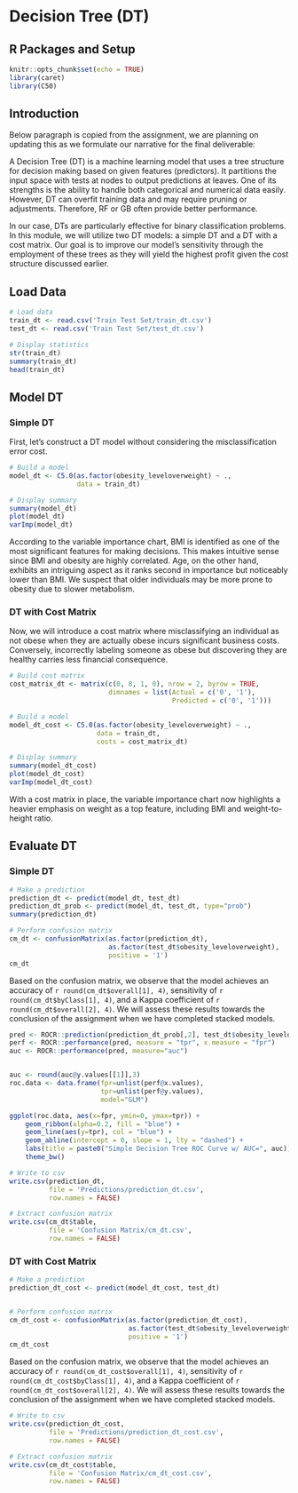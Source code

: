 # Decision Tree (DT)

## R Packages and Setup {-}

```r
knitr::opts_chunk$set(echo = TRUE)
library(caret)
library(C50)
```


## Introduction

Below paragraph is copied from the assignment, we are planning on updating this as we formulate our narrative for the final deliverable:

A Decision Tree (DT) is a machine learning model that uses a tree structure for decision making based on given features (predictors). It partitions the input space with tests at nodes to output predictions at leaves. One of its strengths is the ability to handle both categorical and numerical data easily. However, DT can overfit training data and may require pruning or adjustments. Therefore, RF or GB often provide better performance.

In our case, DTs are particularly effective for binary classification problems. In this module, we will utilize two DT models: a simple DT and a DT with a cost matrix. Our goal is to improve our model’s sensitivity through the employment of these trees as they will yield the highest profit given the cost structure discussed earlier.


## Load Data

```r
# Load data
train_dt <- read.csv('Train Test Set/train_dt.csv')
test_dt <- read.csv('Train Test Set/test_dt.csv')

# Display statistics
str(train_dt)
summary(train_dt)
head(train_dt)
```


## Model DT

### Simple DT

First, let's construct a DT model without considering the misclassification error cost.

```r
# Build a model
model_dt <- C5.0(as.factor(obesity_leveloverweight) ~ .,
                 data = train_dt)
```

```r
# Display summary
summary(model_dt)
plot(model_dt)
varImp(model_dt)
```

According to the variable importance chart, BMI is identified as one of the most significant features for making decisions. This makes intuitive sense since BMI and obesity are highly correlated. Age, on the other hand, exhibits an intriguing aspect as it ranks second in importance but noticeably lower than BMI. We suspect that older individuals may be more prone to obesity due to slower metabolism.

### DT with Cost Matrix

Now, we will introduce a cost matrix where misclassifying an individual as not obese when they are actually obese incurs significant business costs. Conversely, incorrectly labeling someone as obese but discovering they are healthy carries less financial consequence.

```r
# Build cost matrix
cost_matrix_dt <- matrix(c(0, 8, 1, 0), nrow = 2, byrow = TRUE,
                         dimnames = list(Actual = c('0', '1'),
                                         Predicted = c('0', '1')))

# Build a model
model_dt_cost <- C5.0(as.factor(obesity_leveloverweight) ~ .,
                      data = train_dt,
                      costs = cost_matrix_dt)
```

```r
# Display summary
summary(model_dt_cost)
plot(model_dt_cost)
varImp(model_dt_cost)
```

With a cost matrix in place, the variable importance chart now highlights a heavier emphasis on weight as a top feature, including BMI and weight-to-height ratio.

## Evaluate DT

### Simple DT

```r
# Make a prediction
prediction_dt <- predict(model_dt, test_dt)
prediction_dt_prob <- predict(model_dt, test_dt, type="prob")
summary(prediction_dt)

# Perform confusion matrix
cm_dt <- confusionMatrix(as.factor(prediction_dt),
                         as.factor(test_dt$obesity_leveloverweight),
                         positive = '1')
cm_dt
```

Based on the confusion matrix, we observe that the model achieves an accuracy of ``r round(cm_dt$overall[1], 4)``, sensitivity of ``r round(cm_dt$byClass[1], 4)``, and a Kappa coefficient of ``r round(cm_dt$overall[2], 4)``. We will assess these results towards the conclusion of the assignment when we have completed stacked models.

```r
pred <- ROCR::prediction(prediction_dt_prob[,2], test_dt$obesity_leveloverweight)
perf <- ROCR::performance(pred, measure = "tpr", x.measure = "fpr")
auc <- ROCR::performance(pred, measure="auc")


auc <- round(auc@y.values[[1]],3)
roc.data <- data.frame(fpr=unlist(perf@x.values),
                       tpr=unlist(perf@y.values),
                       model="GLM")

ggplot(roc.data, aes(x=fpr, ymin=0, ymax=tpr)) +
    geom_ribbon(alpha=0.2, fill = "blue") +
    geom_line(aes(y=tpr), col = "blue") +
    geom_abline(intercept = 0, slope = 1, lty = "dashed") +
    labs(title = paste0("Simple Decision Tree ROC Curve w/ AUC=", auc)) +
    theme_bw()
```

```r
# Write to csv
write.csv(prediction_dt,
          file = 'Predictions/prediction_dt.csv',
          row.names = FALSE)

# Extract confusion matrix
write.csv(cm_dt$table,
          file = 'Confusion Matrix/cm_dt.csv',
          row.names = FALSE)
```

### DT with Cost Matrix

```r
# Make a prediction
prediction_dt_cost <- predict(model_dt_cost, test_dt)


# Perform confusion matrix
cm_dt_cost <- confusionMatrix(as.factor(prediction_dt_cost),
                              as.factor(test_dt$obesity_leveloverweight),
                              positive = '1')
cm_dt_cost
```

Based on the confusion matrix, we observe that the model achieves an accuracy of ``r round(cm_dt_cost$overall[1], 4)``, sensitivity of ``r round(cm_dt_cost$byClass[1], 4)``, and a Kappa coefficient of ``r round(cm_dt_cost$overall[2], 4)``. We will assess these results towards the conclusion of the assignment when we have completed stacked models.

```r
# Write to csv
write.csv(prediction_dt_cost,
          file = 'Predictions/prediction_dt_cost.csv',
          row.names = FALSE)

# Extract confusion matrix
write.csv(cm_dt_cost$table,
          file = 'Confusion Matrix/cm_dt_cost.csv',
          row.names = FALSE)
```

